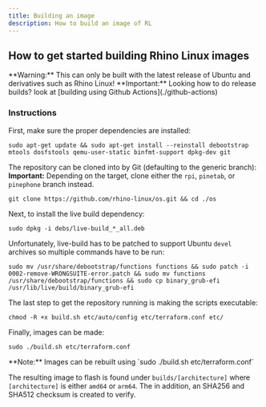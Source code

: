 ```yaml
---
title: Building an image
description: How to build an image of RL
---
```



## How to get started building Rhino Linux images

<Callout type="warning" emoji="⚠">
  **Warning:** This can only be built with the latest release of Ubuntu and derivatives such as Rhino Linux!
</Callout>

<Callout emoji="ⓘ">
  **Important:** Looking how to do release builds? look at [building using Github Actions](./github-actions)
</Callout>

### Instructions

First, make sure the proper dependencies are installed:
```
sudo apt-get update && sudo apt-get install --reinstall debootstrap mtools dosfstools qemu-user-static binfmt-support dpkg-dev git
```

The repository can be cloned into by Git (defaulting to the generic branch):
<Callout emoji="!">
  **Important:** Depending on the target, clone either the `rpi`, `pinetab`, or `pinephone` branch instead.
</Callout>
```
git clone https://github.com/rhino-linux/os.git && cd ./os
```

Next, to install the live build dependency:
```
sudo dpkg -i debs/live-build_*_all.deb
```

Unfortunately, live-build has to be patched to support Ubuntu `devel` archives so multiple commands have to be run:
```
sudo mv /usr/share/debootstrap/functions functions && sudo patch -i 0002-remove-WRONGSUITE-error.patch && sudo mv functions /usr/share/debootstrap/functions && sudo cp binary_grub-efi /usr/lib/live/build/binary_grub-efi
```

The last step to get the repository running is making the scripts executable:
```
chmod -R +x build.sh etc/auto/config etc/terraform.conf etc/
```

Finally, images can be made:
```
sudo ./build.sh etc/terraform.conf
```

<Callout type="info" emoji="✎">
  **Note:** Images can be rebuilt using `sudo ./build.sh etc/terraform.conf`
</Callout>

The resulting image to flash is found under `builds/[architecture]` where `[architecture]` is either `amd64` or `arm64`.
The in addition, an SHA256 and SHA512 checksum is created to verify.
